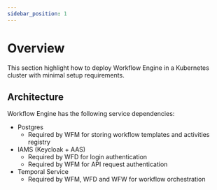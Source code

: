 ```yaml
---
sidebar_position: 1
---
```


# Overview

This section highlight how to deploy Workflow Engine in a Kubernetes cluster with minimal setup requirements.

## Architecture

<div>
    <div style={{ marginBottom: "2rem", maxWidth: "800px" }}>
        <IdealImage img={architecture} />
    </div>
</div>

Workflow Engine has the following service dependencies:
- Postgres
    - Required by WFM for storing workflow templates and activities registry
- IAMS (Keycloak + AAS)
    - Required by WFD for login authentication
    - Required by WFM for API request authentication
- Temporal Service
    - Required by WFM, WFD and WFW for workflow orchestration

